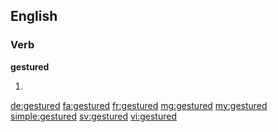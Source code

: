 ==English==

===Verb===
'''gestured'''

# {{en-past of|gesture}}

[[de:gestured]]
[[fa:gestured]]
[[fr:gestured]]
[[mg:gestured]]
[[my:gestured]]
[[simple:gestured]]
[[sv:gestured]]
[[vi:gestured]]
